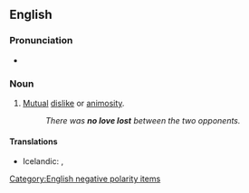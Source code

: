 ==English==

===Pronunciation===
* {{audio|en|En-au-no love lost.ogg|Audio (AU)}}

===Noun===
{{en-noun|-}}

# {{lb|en|idiomatic}} [[mutual|Mutual]] [[dislike]] or [[animosity]].
#: ''There was '''no love lost''' between the two opponents.''

====Translations====
{{trans-top|dislike}}
* Icelandic: {{t|is|vera fátt með}}, {{t|is|það er ekki ástinni fyrir að fara}}
{{trans-mid}}
{{trans-bottom}}

[[Category:English negative polarity items]]